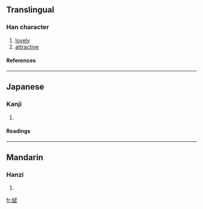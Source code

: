 ==Translingual==
===Han character===
{{Han char|rn=38|rad=女|as=08|sn=11|four=|canj=女一心一 (VMPM)}}
# [[lovely]]
# [[attractive]]
====References====
{{Han ref|kx=0263.180|dkj=06361|hdz=21055.040|uh=5A2C|ud=23084}}
----
==Japanese==
===Kanji===
{{ja-kanji|grade=|rs=女08}}
# {{defn|Japanese}} 
====Readings====
{{ja-readings|on=[[ぶ]] (bu), [[む]] (mu)|kun=[[こびる]] (kobiru)}}
----
==Mandarin==
===Hanzi===
{{cmn-hanzi|pin=[[wǔ]] ([[wu3]])|wg=wu<sup>3</sup>}}
# {{defn|Mandarin}}

[[fr:娬]]